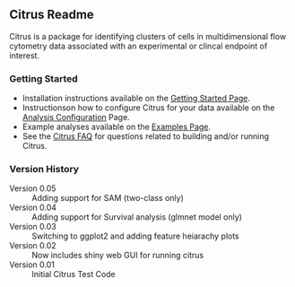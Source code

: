 ==Citrus Readme==
Citrus is a package for identifying clusters of cells in multidimensional flow cytometry data associated with an experimental or clincal endpoint of interest.

===Getting Started===
* Installation instructions available on the [[https://github.com/nolanlab/citrus/wiki/Getting-Started|Getting Started Page]].
* Instructionson how to configure Citrus for your data available on the  [[https://github.com/nolanlab/citrus/wiki/Analysis-Configuration|Analysis Configuration]] Page.
* Example analyses available on the [[https://github.com/nolanlab/citrus/wiki/Examples|Examples Page]].
* See the [[https://github.com/nolanlab/citrus/wiki/Citrus-FAQ|Citrus FAQ]] for questions related to building and/or running Citrus.
===Version History===
;Version 0.05
: Adding support for SAM (two-class only)
;Version 0.04
: Adding support for Survival analysis (glmnet model only)
;Version 0.03
: Switching to ggplot2 and adding feature heiarachy plots
;Version 0.02
: Now includes shiny web GUI for running citrus
;Version 0.01
: Initial Citrus Test Code


